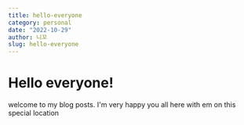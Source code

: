 ```yaml
---
title: hello-everyone
category: personal
date: "2022-10-29"
author: 니꼬
slug: hello-everyone
---
```


# Hello everyone!

welcome to my blog posts. I'm very happy you all here with em on this special location
